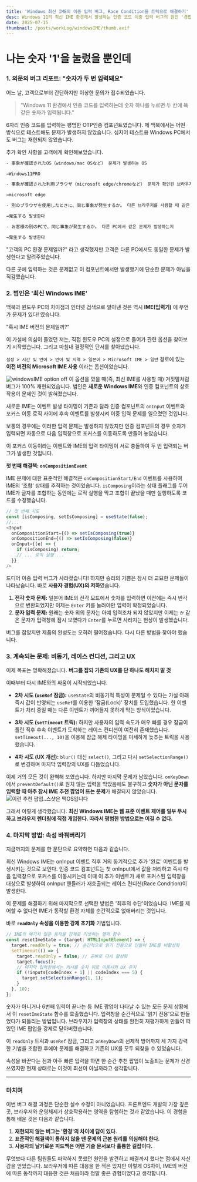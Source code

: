 ```yaml
---
title: 'Windows 최신 IME의 이중 입력 버그, Race Condition을 트릭으로 해결하기'
desc: Windows 11의 최신 IME 환경에서 발생하는 인증 코드 이중 입력 버그의 원인 '경합 상태'를 분석하고, onCompositionEvent의 한계를 넘어 readOnly 속성을 활용해 해결한 과정을 공유합니다.
date: 2025-07-15
thumbnail: /posts/workLog/windowsIME/thumb.avif
---
```


<h1>나는 숫자 '1'을 눌렀을 뿐인데</h1>

### 1. 의문의 버그 리포트: "숫자가 두 번 입력돼요"

어느 날, 고객으로부터 간단하지만 이상한 문의가 접수되었습니다.

> "Windows 11 환경에서 인증 코드를 입력하는데 숫자 하나를 누르면 두 칸에 똑같은 숫자가 입력됩니다."

6자리 인증 코드를 입력하는 평범한 OTP인증 컴포넌트였습니다. 제 맥북에서는 어떤 방식으로 테스트해도 문제가 발생하지 않았습니다. 심지어 테스트용 Windows PC에서도 버그는 재현되지 않았습니다.

추가 확인 사항을 고객에게 확인해보았습니다.
```bash
- 事象が確認されたOS（windows/mac OSなど） 문제가 발생하는 OS

→Windows11PRO

- 事象が確認された利用ブラウザ（microsoft edge/chromeなど） 문제가 확인된 브라우저

→microsoft edge

- 別のブラウザを使用したときに、同じ事象が発生するか。 다른 브라우저를 사용할 때 같은 문제가 발생하는지

→発生する 발생한다

- お客様の別のPCで、同じ事象が発生するか。 다른 PC에서 같은 문제가 발생하는지

→発生する 발생한다
```

"고객의 PC 환경 문제일까?" 라고 생각했지만 고객은 다른 PC에서도 동일한 문제가 발생한다고 알려주었습니다.

다른 곳에 입력하는 것은 문제없고 이 컴포넌트에서만 발생했기에 단순한 문제가 아님을 직감했습니다.

### 2. 범인은 '최신 Windows IME'

맥북과 윈도우 PC의 차이점과 인터넷 검색으로 알아낸 것은 역시 **IME(입력기)** 에 무언가 문제가 있다! 였습니다.

"혹시 IME 버전의 문제일까?"

이 가설에 의심이 들었던 저는, 직접 윈도우 PC의 설정으로 들어가 관련 옵션을 찾아보기 시작했습니다. 그리고 마침내 결정적인 단서를 찾아냈습니다.

`설정 > 시간 및 언어 > 언어 및 지역 > 일본어 > Microsoft IME > 일반` 경로에 있는 **이전 버전의 Microsoft IME 사용** 이라는 옵션이었습니다.

![windowsIME option off](/posts/workLog/windowsIME/windowsIME.avif)
이 옵션을 껐을 때(즉, 최신 IME를 사용할 때) 거짓말처럼 버그가 100% 재현되었습니다. 범인은 **새로운 Windows IME**와 인증 컴포넌트의 상호작용이 문제인 것이 밝혀졌습니다.

새로운 IME는 이벤트 발생 타이밍이 기존과 달라 인증 컴포넌트의 `onInput` 이벤트와 포커스 이동 로직 사이에 후속 이벤트를 발생시켜 이중 입력 문제를 일으켰던 것입니다.

보통의 경우에는 이러한 입력 문제는 발생하지 않았지만 인증 컴포넌트의 경우 숫자가 입력되면 자동으로 다음 입력창으로 포커스를 이동하도록 만들어 놓았습니다.

이 포커스 이동이라는 이벤트와 IME의 입력 타이밍이 서로 충돌하여 두 번 입력되는 버그가 발생한 것입니다.

**첫 번째 해결책: `onCompositionEvent`**

IME 문제에 대한 표준적인 해결책은 `onCompositionStart/End` 이벤트를 사용하여 IME의 '조합' 상태를 추적하는 것이었습니다. `isComposing`이라는 상태 플래그를 두어 IME가 글자를 조합하는 동안에는 로직 실행을 막고 조합이 끝났을 때만 실행하도록 코드를 수정했습니다.

```typescript
// 첫 번째 시도
const [isComposing, setIsComposing] = useState(false);
//...
<Input
  onCompositionStart={() => setIsComposing(true)}
  onCompositionEnd={() => setIsComposing(false)}
  onInput={(e) => {
    if (isComposing) return;
    // ... 로직 실행 ...
  }}
/>
```

드디어 이중 입력 버그가 사라졌습니다! 하지만 승리의 기쁨은 잠시 더 교묘한 문제들이 나타났습니다. 바로 **사용자 경험(UX)의 저하**였습니다.

1.  **전각 숫자 문제:** 일본어 IME의 전각 모드에서 숫자를 입력하면 이전에는 즉시 반각으로 변환되었지만 이제는 `Enter` 키를 눌러야만 입력이 확정되었습니다.
2.  **문자 입력 문제:** 원래는 숫자 외의 문자는 아예 입력조차 되지 않았지만 이제는 `か` 같은 문자가 입력창에 잠시 보였다가 `Enter`를 누르면 사라지는 현상이 발생했습니다.

버그를 잡았지만 제품의 완성도는 오히려 떨어졌습니다. 다시 다른 방법을 찾아야 했습니다.

### 3. 계속되는 문제: 비동기, 레이스 컨디션, 그리고 UX

이제 목표는 명확해졌습니다. **버그를 잡되 기존의 UX를 단 하나도 해치지 말 것**

이때부터 다시 IME와의 싸움이 시작되었습니다.

  * **2차 시도 (`useRef` 잠금):** `useState`의 비동기적 특성이 문제일 수 있다는 가설 아래 즉시 값이 반영되는 `useRef`를 이용한 '잠금(Lock)' 장치를 도입했습니다. 한 이벤트가 처리 중일 때는 다른 이벤트가 끼어들지 못하게 막는 방식이었습니다.

  * **3차 시도 (`setTimeout` 트릭):** 하지만 사용자의 입력 속도가 매우 빠를 경우 잠금이 풀린 직후 후속 이벤트가 도착하는 레이스 컨디션이 여전히 존재했습니다. `setTimeout(..., 10)`을 이용해 잠금 해제 타이밍을 미세하게 늦추는 트릭을 사용했습니다.

  * **4차 시도 (UX 개선):** `blur()` 대신 `select()`, 그리고 다시 `setSelectionRange()`로 변경하며 마지막 입력창의 UX를 다듬었습니다.

이제 거의 모든 것이 완벽해 보였습니다. 하지만 마지막 문제가 남았습니다. `onKeyDown`에서 `preventDefault()`로 원치 않는 입력을 막았음에도 불구하고 **숫자가 아닌 문자를 입력할 때 아주 잠시 IME 추천 팝업이 뜨는 문제**가 해결되지 않았습니다.
![이런 추천 팝업..스샷은 맥OS입니다](/posts/workLog/windowsIME/tora.avif)

그래서 이렇게 생각했습니다.
**최신 Windows IME는 웹 표준 이벤트 제어를 일부 무시하고 브라우저 렌더링에 직접 개입한다. 따라서 평범한 방법으로는 이길 수 없다.**

### 4. 마지막 방법: 속성 바꿔버리기

지금까지의 문제를 한 문단으로 요약하면 다음과 같습니다.

최신 Windows IME는 onInput 이벤트 직후 거의 동기적으로 추가 '완료' 이벤트를 발생시키는 것으로 보인다. 인증 코드 컴포넌트는 첫 onInput에서 값을 처리하고 즉시 다음 입력창으로 포커스를 이동시키는데 이때 이 추가 이벤트가 새로 포커스된 입력창을 대상으로 발생하여 onInput 핸들러가 재호출되는 레이스 컨디션(Race Condition)이 발생한다.

이 문제를 해결하기 위해 마지막으로 선택한 방법은 '최후의 수단'이었습니다. IME를 제어할 수 없다면 IME가 동작할 환경 자체를 순간적으로 없애버리는 것입니다.

바로 **`readOnly` 속성을 이용한 강제 초기화** 기법입니다.

```typescript
// IME의 예기치 않은 동작을 강제로 리셋하는 헬퍼 함수
const resetImeState = (target: HTMLInputElement) => {
  target.readOnly = true; // 순간적으로 읽기 전용으로 만들어 IME를 비활성화
  setTimeout(() => {
    target.readOnly = false; // 곧바로 다시 활성화
    target.focus();
    // 마지막 입력창에서는 커서를 숫자 뒤로 이동시켜 UX 유지
    if (!inputs[codeIndex + 1] || codeIndex === 5) {
      target.setSelectionRange(1, 1);
    }
  }, 10);
};
```

숫자가 아니거나 6번째 입력이 끝나는 등 IME 팝업이 나타날 수 있는 모든 문제 상황에서 이 `resetImeState` 함수를 호출했습니다. 입력창을 순간적으로 '읽기 전용'으로 만들었다가 되돌리는 방법입니다. 브라우저가 입력창의 상태를 완전히 재평가하게 만들어 떠 있던 IME 팝업을 강제로 닫아버렸습니다.

이 `readOnly` 트릭과 `useRef` 잠금, 그리고 `onKeyDown`의 선제적 방어까지 세 가지 강력한 기법을 조합한 후에야 문제를 해결하고 기존의 UX를 모두 되찾을 수 있었습니다.

속성을 바꾼다는 점과 아주 빠른 입력을 하면 한 순간 추천 팝업이 노출되는 문제가 신경쓰였지만 현재 상태로는 이것이 최선이 아닐까라고 생각합니다.

-----

### 마치며

이번 버그 해결 과정은 단순한 실수 수정이 아니었습니다. 프론트엔드 개발의 가장 깊은 곳, 브라우저와 운영체제가 상호작용하는 영역을 탐험하는 것과 같았습니다. 이 경험을 통해 배운 것은 다음과 같습니다.

1.  **재현되지 않는 버그는 '환경'의 차이에 답이 있다.**
2.  **표준적인 해결책이 통하지 않을 땐 문제의 근본 원리를 의심해야 한다.**
3.  **사용자의 날카로운 피드백은 어떤 기술 문서보다 훌륭한 길잡이다.**

무엇보다 다른 팀원들도 파악하지 못했던 원인을 발견하고 해결까지 했다는 점에서 자신감을 얻었습니다. 브라우저에 따른 대응을 한 적은 있지만 이렇게 OS차이, IME의 버전에 따른 동작까지 대응한 것은 처음이라 정말 좋은 경험이었다고 생각합니다.
